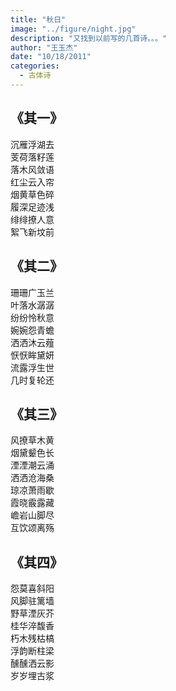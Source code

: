 ```yaml
---
title: "秋日"
image: "../figure/night.jpg"
description: "又找到以前写的几首诗。。。"
author: "王玉杰"
date: "10/18/2011"
categories:
  - 古体诗
---
```


## 《其一》
沉雁浮湖去\
芰荷落籽莲\
落木风敛语\
红尘云入帘\
烟黄草色碎\
履深足迹浅\
绯绯撩人意\
絮飞新坟前\

## 《其二》
珊珊广玉兰\
叶落水潺潺\
纷纷怜秋意\
婉婉怨青蟾\
洒洒沐云薤\
恹恹眸黛妍\
流露浮生世\
几时复轮还\

## 《其三》
风撩草木黄\
烟黛颦色长\
湮湮潮云涌\
洒洒沧海桑\
琼凉萧雨歇\
霞晓霰露藏\
嶦岩山脚尽\
互饮颂离殇\

## 《其四》
怨莫喜斜阳\
风脚驻篱墙\
野草湮灰芥\
桂华淬馥香\
朽木残枯槁\
浮韵断柱梁\
醺醺洒云影\
岁岁埋古浆\

